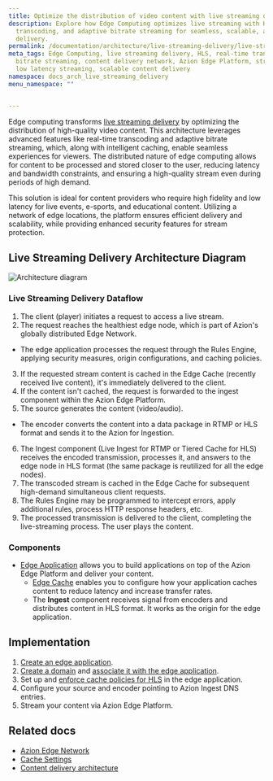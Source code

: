 ```yaml
---
title: Optimize the distribution of video content with live streaming delivery
description: Explore how Edge Computing optimizes live streaming with HLS, real-time
  transcoding, and adaptive bitrate streaming for seamless, scalable, and secure content
  delivery.
permalink: /documentation/architecture/live-streaming-delivery/live-streaming-delivery-with-hls/
meta_tags: Edge Computing, live streaming delivery, HLS, real-time transcoding, adaptive
  bitrate streaming, content delivery network, Azion Edge Platform, stream protection,
  low latency streaming, scalable content delivery
namespace: docs_arch_live_streaming_delivery
menu_namespace: ""


---
```


Edge computing transforms [live streaming delivery](https://www.azion.com/en/solutions/live-streaming/) by optimizing the distribution of high-quality video content. This architecture leverages advanced features like real-time transcoding and adaptive bitrate streaming, which, along with intelligent caching, enable seamless experiences for viewers. The distributed nature of edge computing allows for content to be processed and stored closer to the user, reducing latency and bandwidth constraints, and ensuring a high-quality stream even during periods of high demand.

This solution is ideal for content providers who require high fidelity and low latency for live events, e-sports, and educational content. Utilizing a network of edge locations, the platform ensures efficient delivery and scalability, while providing enhanced security features for stream protection.


## Live Streaming Delivery Architecture Diagram

![Architecture diagram](/assets/docs/images/uploads/diagram-live-streaming-delivery.png)

### Live Streaming Delivery Dataflow

1. The client (player) initiates a request to access a live stream.
2. The request reaches the healthiest edge node, which is part of Azion's globally distributed Edge Network.
- The edge application processes the request through the Rules Engine, applying security measures, origin configurations, and caching policies.
3. If the requested stream content is cached in the Edge Cache (recently received live content), it's immediately delivered to the client.
4. If the content isn't cached, the request is forwarded to the ingest component within the Azion Edge Platform.
5. The source generates the content (video/audio).
- The encoder converts the content into a data package in RTMP or HLS format and sends it to the Azion for Ingestion.
6. The Ingest component (Live Ingest for RTMP or Tiered Cache for HLS) receives the encoded transmission, processes it, and answers to the edge node in HLS format (the same package is reutilized for all the edge nodes).
7. The transcoded stream is cached in the Edge Cache for subsequent high-demand simultaneous client requests.
8. The Rules Engine may be programmed to intercept errors, apply additional rules, process HTTP response headers, etc.
9. The processed transmission is delivered to the client, completing the live-streaming process. The user plays the content.

### Components

- [Edge Application](/en/documentation/products/build/edge-application/) allows you to build applications on top of the Azion Edge Platform and deliver your content.
  - [Edge Cache](/en/documentation/products/build/edge-application/edge-cache/) enables you to configure how your application caches content to reduce latency and increase transfer rates.
  - The **Ingest** component receives signal from encoders and distributes content in HLS format. It works as the origin for the edge application.


## Implementation

1. [Create an edge application](/en/documentation/products/guides/build/build-an-application/).
2. [Create a domain](https://www.azion.com/en/documentation/products/guides/configure-a-domain/#create-a-domain-with-azion) and [associate it with the edge application](/en/documentation/products/guides/configure-a-domain/#link-a-custom-domain-to-your-application).
3. Set up and [enforce cache policies for HLS](/en/documentation/products/guides/enforce-hls-cache/) in the edge application.
4.  Configure your source and encoder pointing to Azion Ingest DNS entries.
5.  Stream your content via Azion Edge Platform.


## Related docs

- [Azion Edge Network](https://www.azion.com/en/products/edge-network/)
- [Cache Settings](/en/documentation/products/build/edge-application/cache-settings/)
- [Content delivery architecture](/en/documentation/architectures/edge-application/content-delivery/)
